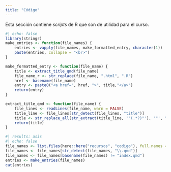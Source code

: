 ```yaml
---
title: "Código"
---
```


Esta sección contiene _scripts_ de R que son de utilidad para el curso.


```r
#| echo: false
library(stringr)
make_entries <- function(file_names) {
    entries <- vapply(file_names, make_formatted_entry, character(1))
    paste(entries, collapse = "<br>")
}

make_formatted_entry <- function(file_name) {
    title <- extract_title_qmd(file_name)
    file_name_r <- str_replace(file_name, ".html", ".R")
    href <- basename(file_name)
    entry <- paste0("<a href=", href, ">", title,"</a>")
    return(entry)
}

extract_title_qmd <- function(file_name) {
    file_lines <- readLines(file_name, warn = FALSE)
    title_line <- file_lines[str_detect(file_lines, "title")]
    title <- str_replace_all(str_extract(title_line, '"(.*?)"'), '"', "")
    return(title)
}
```

```r
#| results: asis
#| echo: false
file_names <- list.files(here::here("recursos", "codigo"), full.names = TRUE)
file_names <- file_names[str_detect(file_names, "\\.qmd")]
file_names <- file_names[basename(file_names) != "index.qmd"]
entries <- make_entries(file_names)
cat(entries)
```